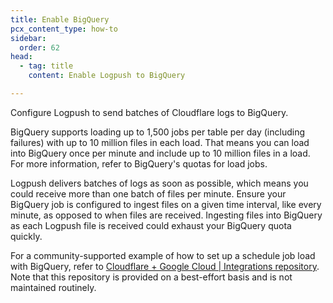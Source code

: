 ```yaml
---
title: Enable BigQuery
pcx_content_type: how-to
sidebar:
  order: 62
head:
  - tag: title
    content: Enable Logpush to BigQuery

---
```


Configure Logpush to send batches of Cloudflare logs to BigQuery.

BigQuery supports loading up to 1,500 jobs per table per day (including failures) with up to 10 million files in each load. That means you can load into BigQuery once per minute and include up to 10 million files in a load. For more information, refer to BigQuery's quotas for load jobs.

Logpush delivers batches of logs as soon as possible, which means you could receive more than one batch of files per minute. Ensure your BigQuery job is configured to ingest files on a given time interval, like every minute, as opposed to when files are received. Ingesting files into BigQuery as each Logpush file is received could exhaust your BigQuery quota quickly.

For a community-supported example of how to set up a schedule job load with BigQuery, refer to [Cloudflare + Google Cloud | Integrations repository](https://github.com/cloudflare/cloudflare-gcp/tree/master/logpush-to-bigquery). Note that this repository is provided on a best-effort basis and is not maintained routinely.
